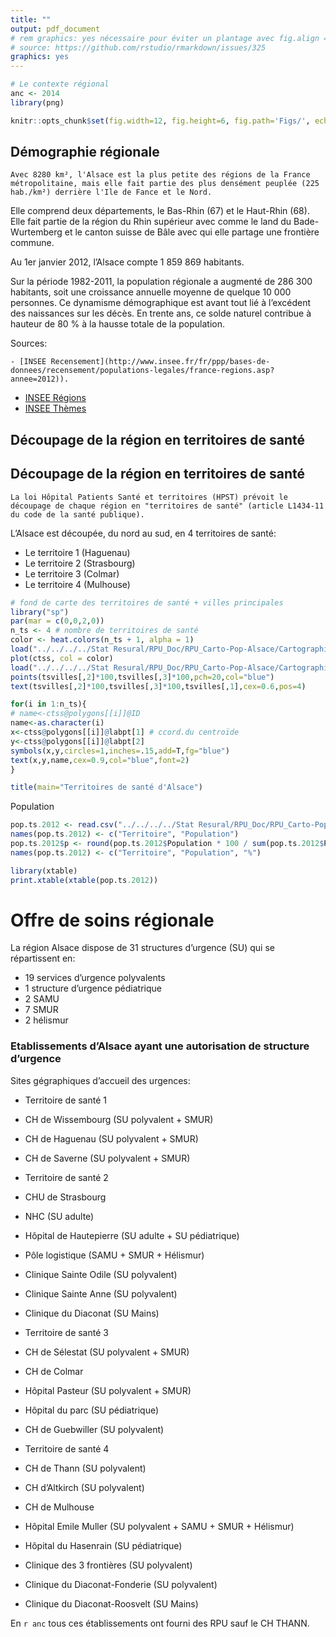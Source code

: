 ```yaml
---
title: ""
output: pdf_document
# rem graphics: yes nécessaire pour éviter un plantage avec fig.align = 'center'
# source: https://github.com/rstudio/rmarkdown/issues/325
graphics: yes
---
```


```r
# Le contexte régional
anc <- 2014
library(png)
```
```r
knitr::opts_chunk$set(fig.width=12, fig.height=6, fig.path='Figs/', echo=FALSE, warning=FALSE, message=FALSE) # , fig.align='center'
```

Démographie régionale
---------------------
    Avec 8280 km², l'Alsace est la plus petite des régions de la France métropolitaine, mais elle fait partie des plus densément peuplée (225 hab./km²) derrière l'Ile de Fance et le Nord.

Elle comprend deux départements, le Bas-Rhin (67) et le Haut-Rhin (68). Elle fait partie de la région du Rhin supérieur avec comme le land du Bade-Wurtemberg et le canton suisse de Bâle avec qui elle partage une frontière commune.

Au 1er janvier 2012, l'Alsace compte 1 859 869 habitants.

Sur la période 1982-2011, la population régionale a augmenté de 286 300 habitants, soit une croissance annuelle moyenne de quelque 10 000 personnes. Ce dynamisme démographique est avant tout lié à l'excédent des naissances sur les décès. En trente ans, ce solde naturel contribue à hauteur de 80 % à la hausse totale de la population.  

Sources:
    
    - [INSEE Recensement](http://www.insee.fr/fr/ppp/bases-de-donnees/recensement/populations-legales/france-regions.asp?annee=2012)).
- [INSEE Régions](http://www.insee.fr/fr/regions/alsace/default.asp?page=faitsetchiffres/presentation/presentation.htm)
- [INSEE Thèmes](http://www.insee.fr/fr/themes/document.asp?ref_id=20665)


Découpage de la région en territoires de santé 
----------------------------------------------
Découpage de la région en territoires de santé 
----------------------------------------------
    
    La loi Hôpital Patients Santé et territoires (HPST) prévoit le découpage de chaque région en "territoires de santé" (article L1434-11 du code de la santé publique).

L'Alsace est découpée, du nord au sud, en 4 territoires de santé:

- Le territoire 1 (Haguenau)
- Le territoire 2 (Strasbourg)
- Le territoire 3 (Colmar)
- Le territoire 4 (Mulhouse)

```r
# fond de carte des territoires de santé + villes principales
library("sp")
par(mar = c(0,0,2,0))
n_ts <- 4 # nombre de territoires de santé
color <- heat.colors(n_ts + 1, alpha = 1)
load("../../../../Stat Resural/RPU_Doc/RPU_Carto-Pop-Alsace/Cartographie/Cartofile/als_ts.Rda") #ctss
plot(ctss, col = color)
load("../../../../Stat Resural/RPU_Doc/RPU_Carto-Pop-Alsace/Cartographie/Cartofile/tsvilles.Rda")
points(tsvilles[,2]*100,tsvilles[,3]*100,pch=20,col="blue")
text(tsvilles[,2]*100,tsvilles[,3]*100,tsvilles[,1],cex=0.6,pos=4)

for(i in 1:n_ts){
# name<-ctss@polygons[[i]]@ID
name<-as.character(i)
x<-ctss@polygons[[i]]@labpt[1] # ccord.du centroïde
y<-ctss@polygons[[i]]@labpt[2]
symbols(x,y,circles=1,inches=.15,add=T,fg="blue")
text(x,y,name,cex=0.9,col="blue",font=2)
}

title(main="Territoires de santé d'Alsace")
```


Population

```r
pop.ts.2012 <- read.csv("../../../../Stat Resural/RPU_Doc/RPU_Carto-Pop-Alsace/Demographie/data/pop_ts_2012.csv")
names(pop.ts.2012) <- c("Territoire", "Population")
pop.ts.2012$p <- round(pop.ts.2012$Population * 100 / sum(pop.ts.2012$Population), 2)
names(pop.ts.2012) <- c("Territoire", "Population", "%")

library(xtable)
print.xtable(xtable(pop.ts.2012))

```

Offre de soins régionale
========================

La région Alsace dispose de 31 structures d'urgence (SU) qui se répartissent en:

- 19 services d'urgence polyvalents
- 1 structure d'urgence pédiatrique
- 2 SAMU
- 7 SMUR
- 2 hélismur

### Etablissements d'Alsace ayant une autorisation de structure d'urgence

Sites gégraphiques d'accueil des urgences:

- Territoire de santé 1

- CH de Wissembourg (SU polyvalent + SMUR)
- CH de Haguenau (SU polyvalent + SMUR)
- CH de Saverne  (SU polyvalent + SMUR)
- Territoire de santé 2

- CHU de Strasbourg
- NHC (SU adulte)
- Hôpital de Hautepierre (SU adulte + SU pédiatrique)
- Pôle logistique (SAMU + SMUR + Hélismur)
- Clinique Sainte Odile (SU polyvalent)
- Clinique Sainte Anne (SU polyvalent)
- Clinique du Diaconat (SU Mains)
- Territoire de santé 3

- CH de Sélestat (SU polyvalent + SMUR)
- CH de Colmar 
- Hôpital Pasteur (SU polyvalent + SMUR)
- Hôpital du parc (SU pédiatrique)
- CH de Guebwiller (SU polyvalent)
- Territoire de santé 4

- CH de Thann (SU polyvalent)
- CH d'Altkirch (SU polyvalent)
- CH de Mulhouse
- Hôpital Emile Muller (SU polyvalent + SAMU + SMUR + Hélismur)
- Hôpital du Hasenrain (SU pédiatrique)
- Clinique des 3 frontières (SU polyvalent)
- Clinique du Diaconat-Fonderie (SU polyvalent)
- Clinique du Diaconat-Roosvelt (SU Mains)

En `r anc` tous ces établissements ont fourni des RPU sauf le CH THANN.

